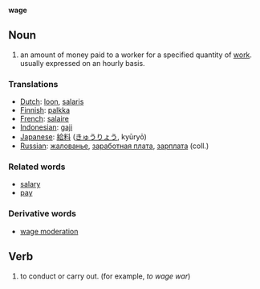 '''wage'''

== Noun ==
# an amount of money paid to a worker for a specified quantity of [[Wikipedia:Labour (economics)|work]]. usually expressed on an hourly basis.

=== Translations ===
*[[Dutch]]: [[loon]], [[salaris]]
*[[Finnish]]: [[palkka]]
*[[French]]: [[salaire]]
*[[Indonesian]]: [[gaji]]
*[[Japanese]]: [[給料]] ([[きゅうりょう]], kyūryō)
*[[Russian]]: [[жалованье]], [[заработная плата]], [[зарплата]] (coll.)

=== Related words ===
*[[salary]]
*[[pay]]

=== Derivative words ===
*[[wage moderation]]

==Verb==
# to conduct or carry out.  (for example, ''to wage war'')